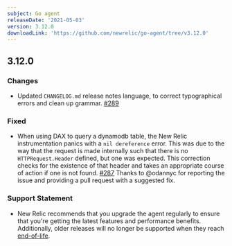 ```yaml
---
subject: Go agent
releaseDate: '2021-05-03'
version: 3.12.0
downloadLink: 'https://github.com/newrelic/go-agent/tree/v3.12.0'
---
```


## 3.12.0

### Changes
* Updated `CHANGELOG.md` release notes language, to correct typographical errors and clean up grammar. [#289](https://github.com/newrelic/go-agent/issues/289)

### Fixed
* When using DAX to query a dynamodb table, the New Relic instrumentation panics with a `nil dereference` error. This was due to the way that the request is made internally such that there is no `HTTPRequest.Header` defined, but one was expected. This correction checks for the existence of that header and takes an appropriate course of action if one is not found. [#287](https://github.com/newrelic/go-agent/issues/287) Thanks to @odannyc for reporting the issue and providing a pull request with a suggested fix.

### Support Statement
* New Relic recommends that you upgrade the agent regularly to ensure that you're getting the latest features and performance benefits. Additionally, older releases will no longer be supported when they reach [end-of-life](https://docs.newrelic.com/docs/using-new-relic/cross-product-functions/install-configure/notification-changes-new-relic-saas-features-distributed-software).

